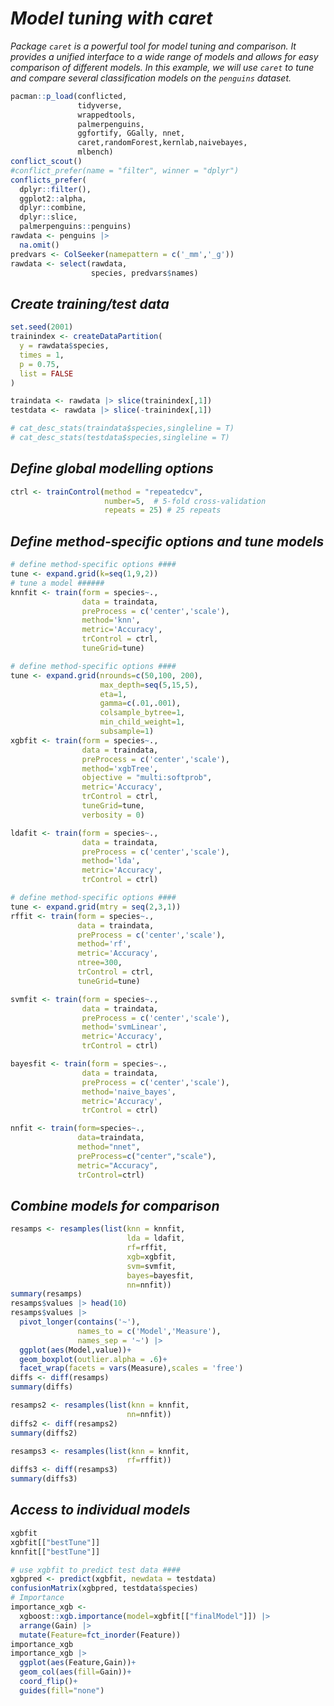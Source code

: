 # *Model tuning with caret*

*Package `caret` is a powerful tool for model tuning and comparison. It provides a unified interface to a wide range of models and allows for easy comparison of different models. In this example, we will use `caret` to tune and compare several classification models on the `penguins` dataset.*

```r
pacman::p_load(conflicted,
               tidyverse,
               wrappedtools, 
               palmerpenguins,
               ggfortify, GGally, nnet,
               caret,randomForest,kernlab,naivebayes,
               mlbench)
conflict_scout()
#conflict_prefer(name = "filter", winner = "dplyr")
conflicts_prefer(
  dplyr::filter(),
  ggplot2::alpha,
  dplyr::combine,
  dplyr::slice,
  palmerpenguins::penguins)
rawdata <- penguins |> 
  na.omit()
predvars <- ColSeeker(namepattern = c('_mm','_g'))
rawdata <- select(rawdata,
                  species, predvars$names)
```

## *Create training/test data*

```r
set.seed(2001)
trainindex <- createDataPartition(
  y = rawdata$species,
  times = 1,
  p = 0.75,
  list = FALSE
)

traindata <- rawdata |> slice(trainindex[,1])
testdata <- rawdata |> slice(-trainindex[,1])

# cat_desc_stats(traindata$species,singleline = T)
# cat_desc_stats(testdata$species,singleline = T)
```

## *Define global* *modelling options*

```r
ctrl <- trainControl(method = "repeatedcv", 
                     number=5,  # 5-fold cross-validation
                     repeats = 25) # 25 repeats
```

## *Define method-specific options and tune models*

```r
# define method-specific options ####
tune <- expand.grid(k=seq(1,9,2))
# tune a model ######
knnfit <- train(form = species~.,
                data = traindata,
                preProcess = c('center','scale'),
                method='knn',
                metric='Accuracy',
                trControl = ctrl,
                tuneGrid=tune)

# define method-specific options ####
tune <- expand.grid(nrounds=c(50,100, 200),
                    max_depth=seq(5,15,5),
                    eta=1,
                    gamma=c(.01,.001),
                    colsample_bytree=1,
                    min_child_weight=1,
                    subsample=1)
xgbfit <- train(form = species~.,
                data = traindata,
                preProcess = c('center','scale'),
                method='xgbTree',
                objective = "multi:softprob",
                metric='Accuracy',
                trControl = ctrl,
                tuneGrid=tune,
                verbosity = 0)

ldafit <- train(form = species~.,
                data = traindata,
                preProcess = c('center','scale'),
                method='lda',
                metric='Accuracy',
                trControl = ctrl)

# define method-specific options ####
tune <- expand.grid(mtry = seq(2,3,1))
rffit <- train(form = species~.,
               data = traindata,
               preProcess = c('center','scale'),
               method='rf',
               metric='Accuracy',
               ntree=300,
               trControl = ctrl,
               tuneGrid=tune)

svmfit <- train(form = species~.,
                data = traindata,
                preProcess = c('center','scale'),
                method='svmLinear',
                metric='Accuracy',
                trControl = ctrl)

bayesfit <- train(form = species~.,
                data = traindata,
                preProcess = c('center','scale'),
                method='naive_bayes',
                metric='Accuracy',
                trControl = ctrl)

nnfit <- train(form=species~.,
               data=traindata, 
               method="nnet",
               preProcess=c("center","scale"),
               metric="Accuracy",
               trControl=ctrl)
```

## *Combine models for comparison*

```r
resamps <- resamples(list(knn = knnfit, 
                          lda = ldafit,
                          rf=rffit,
                          xgb=xgbfit,
                          svm=svmfit,
                          bayes=bayesfit,
                          nn=nnfit))
summary(resamps)
resamps$values |> head(10)
resamps$values |> 
  pivot_longer(contains('~'),
               names_to = c('Model','Measure'),
               names_sep = '~') |> 
  ggplot(aes(Model,value))+
  geom_boxplot(outlier.alpha = .6)+
  facet_wrap(facets = vars(Measure),scales = 'free')
diffs <- diff(resamps)
summary(diffs)

resamps2 <- resamples(list(knn = knnfit, 
                          nn=nnfit))
diffs2 <- diff(resamps2)
summary(diffs2)

resamps3 <- resamples(list(knn = knnfit, 
                          rf=rffit))
diffs3 <- diff(resamps3)
summary(diffs3)

```

## *Access to individual models*

```r
xgbfit
xgbfit[["bestTune"]]
knnfit[["bestTune"]]

# use xgbfit to predict test data ####
xgbpred <- predict(xgbfit, newdata = testdata)
confusionMatrix(xgbpred, testdata$species)
# Importance
importance_xgb <- 
  xgboost::xgb.importance(model=xgbfit[["finalModel"]]) |> 
  arrange(Gain) |> 
  mutate(Feature=fct_inorder(Feature))
importance_xgb
importance_xgb |> 
  ggplot(aes(Feature,Gain))+
  geom_col(aes(fill=Gain))+
  coord_flip()+
  guides(fill="none")

```
